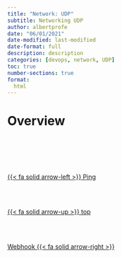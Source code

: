 ```yaml
---
title: "Network: UDP"
subtitle: Networking UDP
author: albertprofe
date: "06/01/2021"
date-modified: last-modified
date-format: full
description: description
categories: [devops, network, UDP]
toc: true
number-sections: true
format:
  html
---
```


# Overview






<!--- navLinks -->
<br><br>
<div class=row>
<br>
<div class='column left previous'>
<br>
[{{< fa solid arrow-left >}} Ping](/devops/devops-network-ping.qmd)
<br>
</div>
<br>
<div class='column center'>
<br>
[{{< fa solid arrow-up >}} top](#top)
<br>
</div>
<br>
<div class='column right next'>
<br>
[Webhook {{< fa solid arrow-right >}}](/devops/devops-network-webhook.qmd)
<br>
</div>
<br>
</div>
